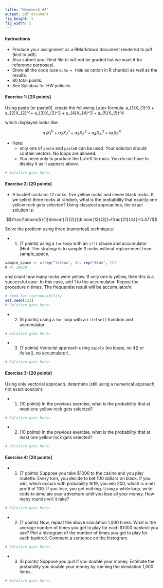 ---
title: "Homework #4"
output: pdf_document
fig_height: 5
fig_width: 5
---

#### Instructions
* Produce your assignment as a RMarkdown document
  rendered to pdf (knit to pdf).
* Also submit your Rmd file (it will not be graded but we want it for
  reference purposes).
* Show all the code (use `echo = TRUE` as option in R chunks) as
well as the results.
* 80 total points.
* See Syllabus for HW policies.

#### Exercise 1: [20 points]
Using paste (or paste0), create the following Latex formula:  a_{1}X_{1}^0 + a_{2}X_{2}^1+ 
  a_{3}X_{3}^2 + a_{4}X_{4}^3 + a_{5}X_{5}^4
  
which displayed looks like:
  
  $$ a_{1}X_{1}^0+a_{2}X_{2}^1+a_{3}X_{3}^2 + a_{4}X_{4}^3 + a_{5}X_{5}^4$$

* Note: 
    - only one of `paste` and `paste0` can be used. Your solution should contain vectors. No loops are allowed.
    - You need only to produce the LaTeX formula. You do not have to display it as it appears above.

```{r,echo=TRUE,include=TRUE}
# Solution goes here:

```

#### Exercise 2: [20 points]
* A bucket contains $12$ rocks: five yellow rocks and seven black rocks. If we select three rocks at random, what is the probability that exactly one yellow rock gets selected? Using classical approaches, the exact solution is:

$$\frac{\binom{5}{1}\binom{7}{2}}{\binom{12}{3}}=\frac{21}{44}=0.477$$

Solve the problem using three (numerical) techniques:

* 1. (7 points) using a `for` loop with an `if()` clause and accumulator (Hint: The strategy is to sample 3 rocks without replacement from sample_space, 

```{r,echo=TRUE,include=TRUE}
sample_space <- c(rep("Yellow", 5), rep("Blue", 7))
n <- 10000
```                                                                        
                                                          
and count how many rocks were yellow. If only one is yellow, then this is a successful case. In this case, add 1 to the accumulator. Repeat the procedure n times. The frequentist result will be accumulator/n.
                                                                        
```{r,echo=TRUE,include=TRUE}
# Seed for reproducibility
set.seed(123)
# Solution goes here:


```                                                               

* 2. (6 points) using a `for` loop with an `ifelse()` function and accumulator

```{r, echo = TRUE, include = TRUE}
# Solution goes here:

```                                                                      

* 3. (7 points) Vectorial approach using `sapply` (no loops, no if() or ifelse(), no accumulator).

```{r, echo = TRUE, include = TRUE}
# Solution goes here:

```                                                                        


#### Exercise 3: [20 points]

Using only vectorial approach, determine (still using a numerical approach, not exact solution):

* 1. (10 points) In the previous exercise, what is the probability that at most one yellow rock gets selected?

```{r, echo = TRUE, include = TRUE}           
# Solution goes here:

```                                                                           
                                                                        
* 2. (10 points) In the previous exercise, what is the probability that at least one yellow rock gets selected?

```{r, echo = TRUE, include = TRUE}                         
# Solution goes here:

```     

#### Exercise 4: [20 points]

* 1. (7 points) Suppose you take $1000 to the casino and you play roulette. Every turn, you decide to bet 100 dollars on black. If you win, which occurs with probability 9/19, you win 200, which is a net profit of 100. If you lose, you get nothing. Using a while loop, write code to simulate your adventure until you lose all your money. How many rounds will it take? 

```{r, echo = TRUE, include = TRUE}                         
# Solution goes here:

```  

* 2. (7 points) Now, repeat the above simulation 1,000 times. What is the average number of times you get to play for each $1000 bankroll you use? Plot a histogram of the number of times you get to play for each bankroll. Comment a sentence on the histogram.


```{r, echo = TRUE, include = TRUE}                         
# Solution goes here:

``` 

* 3. (6 points) Suppose you quit if you double your money. Estimate the probability you double your money by running the simulation 1,000 times.

```{r, echo = TRUE, include = TRUE}                         
# Solution goes here:

``` 


